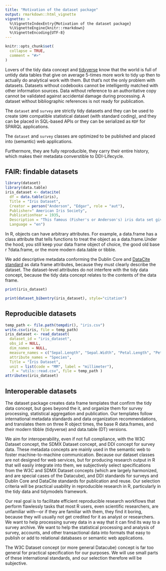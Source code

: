 ```yaml
---
title: "Motivation of the dataset package"
output: rmarkdown::html_vignette
vignette: >
  %\VignetteIndexEntry{Motivation of the dataset package}
  %\VignetteEngine{knitr::rmarkdown}
  %\VignetteEncoding{UTF-8}
---
```


```r
knitr::opts_chunk$set(
  collapse = TRUE,
  comment = "#>"
)
```

Lovers of the tidy data concept and [tidyverse](https://www.tidyverse.org/) know that the world is full of untidy data tables that give on average 5-times more work to tidy up then to actually do analytical work with them. But that’s not the only problem with datasets.  Datasets without codebooks cannot be intelligently matched with other information sources.  Data without reference to an authoritative copy cannot be validated against accidental damage during processing.  A dataset without bibliographic references is not ready for publication. 

The `dataset` and `survey` are strictly tidy datasets and they can be used to create `SDMX` compatible statistical dataset (with standard coding), and they can be placed in SQL-based APIs or they can be serialized as `RDF` for SPARQL applications. 

The `dataset` and `survey` classes are optimized to be published and placed into (semantic) web applications.

Furthermore, they are fully reproducible, they carry their entire history, which makes their metadata converstible to DDI-Lifecycle.

## FAIR: findable datasets


```r
library(dataset)
library(data.table)
iris_dataset <- datacite(
  df = data.table(iris),
  Title = "Iris Dataset",
  Creator = person("Anderson", "Edgar", role = "aut"),
  Publisher=" American Iris Society",
  PublicationYear = 1935,
  Description = "This famous (Fisher's or Anderson's) iris data set gives the measurements in centimeters of the variables sepal length and width and petal length and width, respectively, for 50 flowers from each of 3 species of iris. The species are Iris setosa, versicolor, and virginica.",
  Language = "en")
```

In R, objects can have arbitrary attributes.  For example, a data.frame has a class attribute that tells functions to treat the object as a data.frame.Under the hood, you still keep your data frame object of choice, the good old base r ?data.frame, or the more modern data.table or tibble.

We add descriptive metadata conforming the Dublin Core and [DataCite standard](https://schema.datacite.org/) as data frame attributes, because they must clearly describe the dataset. The dataset-level attributes do not interfere with the tidy data concept, because the tidy data concept relates to the contents of the data frame.

```r
print(iris_dataset)
```


```r
print(dataset_bibentry(iris_dataset), style="citation")
```
## Reproducible datasets

```r
temp_path <- file.path(tempdir(), "iris.csv")
write.csv(iris, file = temp_path)
iris_dataset <- read_dataset(
  dataset_id = "iris_dataset",
  obs_id = NULL,
  dim_names = NULL,
  measure_names = c("Sepal.Length", "Sepal.Width", "Petal.Length", "Petal.Width"),
  attribute_names = "Species",
  Title = "Iris Dataset",
  unit = list(code = "MM", label = "millimeter"),
  .f = "utils::read.csv", file = temp_path )
attributes(iris_dataset)
```

## Interoperable datasets

The dataset package creates data frame templates that confirm the tidy data concept, but goes beyond the it, and organize them for survey processing, statistical aggregation and publication. Our templates follow international metadata standards and data organization recommendations, and translates them on three R object times, the base R data.frames, and their modern tibble (tidyverse) and data.table (DT) versions.

We aim for interoperability, even if not full compliance, with the W3C Dataset concept, the SDMX Dataset concept, and DDI concept for survey data.  These metadata concepts are mainly used in the semantic web to foster machine-to-machine communication. Because our dataset classes are not designed for web services, but for producing research output in R that will easily integrate into them, we subjectively select specifications from the W3C and SDMX Dataset concepts (which are largely harmonized, and are special cases of the Datacube), and DDI standards for surveys and Dublin Core and DataCite standards for publication and reuse. Our selection criteria will be practical usability in reproducible research in R, particularly in the tidy data and tidymodels framework.  

Our real goal is to facilitate efficient reproducible research workflows that perform flawlessly tasks that most R users, even scientific researchers, are unfamiliar with---or if they are familiar with them, they find it boring, because they will usually not get credited for it as analyst or researchers.  We want to help processing survey data in a way that it can find its way to a survey archive.  We want to help the statistical processing and analysis of survey, accounts, and other transactional data into formats that easy to publish or add to relational databases or semantic web applications.  


The W3C Dataset concept (or more general Datacube) concept is far too general for practical specification for our purposes.  We will use small parts of these international standards, and our selection therefore will be subjective.  
